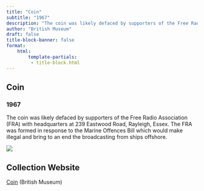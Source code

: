 ```yaml
---
title: "Coin"
subtitle: "1967"
description: "The coin was likely defaced by supporters of the Free Radio Association (FRA) with headquarters at 239 Eastwood Road, Rayleigh, Essex. The FRA was formed in response to the Marine Offences Bill which would make illegal and bring to an end the broadcasting from ships offshore."
author: "British Museum"
draft: false
title-block-banner: false
format:
    html:
        template-partials:
         - title-block.html
---
```

## Coin
### 1967
The coin was likely defaced by supporters of the Free Radio Association (FRA) with headquarters at 239 Eastwood Road, Rayleigh, Essex. The FRA was formed in response to the Marine Offences Bill which would make illegal and bring to an end the broadcasting from ships offshore.

::: {.column-margin}
<img src="/full/400,/0/default.jpg">

:::

## Collection Website
<a href="https://www.britishmuseum.org/collection/object/C_2014-4152-3"/>Coin</a> (British Museum)
